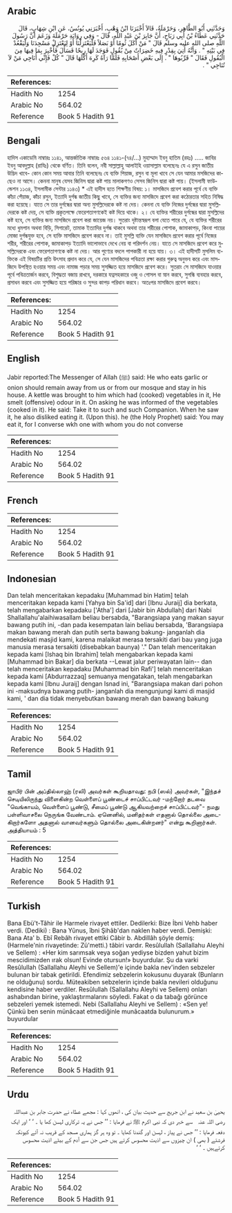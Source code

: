## Arabic


<div dir="rtl" lang="ar" style={{fontSize:'larger',backgroundColor:'#f8f9fa',padding:20}}>
وَحَدَّثَنِي أَبُو الطَّاهِرِ، وَحَرْمَلَةُ، قَالاَ أَخْبَرَنَا ابْنُ وَهْبٍ، أَخْبَرَنِي يُونُسُ، عَنِ ابْنِ شِهَابٍ، قَالَ حَدَّثَنِي عَطَاءُ بْنُ أَبِي رَبَاحٍ، أَنَّ جَابِرَ بْنَ عَبْدِ اللَّهِ، قَالَ - وَفِي رِوَايَةِ حَرْمَلَةَ وَزَعَمَ أَنَّ رَسُولَ اللَّهِ صلى الله عليه وسلم قَالَ ‏"‏ مَنْ أَكَلَ ثُومًا أَوْ بَصَلاً فَلْيَعْتَزِلْنَا أَوْ لِيَعْتَزِلْ مَسْجِدَنَا وَلْيَقْعُدْ فِي بَيْتِهِ ‏"‏ ‏.‏ وَأَنَّهُ أُتِيَ بِقِدْرٍ فِيهِ خَضِرَاتٌ مِنْ بُقُولٍ فَوَجَدَ لَهَا رِيحًا فَسَأَلَ فَأُخْبِرَ بِمَا فِيهَا مِنَ الْبُقُولِ فَقَالَ ‏"‏ قَرِّبُوهَا ‏"‏ ‏.‏ إِلَى بَعْضِ أَصْحَابِهِ فَلَمَّا رَآهُ كَرِهَ أَكْلَهَا قَالَ ‏"‏ كُلْ فَإِنِّي أُنَاجِي مَنْ لاَ تُنَاجِي ‏"‏ ‏.‏
</div>
<div style={{backgroundColor:'#f8f9fa',padding:20, marginBottom: 10}}><table> <thead> <tr> <th>References:</th> <th></th> </tr> </thead> <tbody><tr><td>Hadith No</td><td>1254</td></tr><tr><td>Arabic No</td><td>564.02</td></tr><tr><td>Reference</td><td>Book 5 Hadith 91</td></tr></tbody></table></div>

## Bengali


<div dir="ltr" lang="bn" style={{fontSize:'larger',backgroundColor:'#f8f9fa',padding:20}}>
হাদিস একাডেমি নাম্বারঃ ১১৪১, আন্তর্জাতিক নাম্বারঃ ৫৬৪ ১১৪১-(৭৪/...) মুহাম্মাদ ইবনু হাতিম (রহঃ) ..... জাবির ইবনু আবদুল্লাহ (রাযিঃ) থেকে বর্ণিত। তিনি বলেন, নবী সাল্লাল্লাহু আলাইহি ওয়াসাল্লাম বলেছেনঃ যে এ রসুন জাতীয় উদ্ভিদ খাবে- কোন কোন সময় আবার তিনি বলেছেনঃ যে ব্যক্তি পিয়াজ, রসুন বা মূলা খাবে সে যেন আমার মসজিদের কাছেও না আসে। কেননা মানুষ যেসব জিনিস দ্বারা কষ্ট পায় মালাকগণও সেসব জিনিস দ্বারা কষ্ট পায়। (ইসলামী ফাউন্ডেশন ১১৩৪, ইসলামীক সেন্টার ১১৪৩) * এই হাদীস হতে শিক্ষণীয় বিষয়: ১। মাসজিদে প্রবেশ করার পূর্বে যে ব্যক্তি কাঁচা পেঁয়াজ, কাঁচা রসুন, ইত্যাদি দুর্গন্ধ জাতীয় কিছু খাবে, সে ব্যক্তির জন্য মাসজিদে প্রবেশ করা কঠোরতার সহিত নিষিদ্ধ করা হয়েছে। যাতে সে তার দুর্গন্ধের দ্বারা অন্য মুসল্লিদেরকে কষ্ট না দেয়। কেননা যে ব্যক্তি নিজের দুর্গন্ধের দ্বারা মুসল্লিদেরকে কষ্ট দেয়, সে ব্যক্তি প্রকৃতপক্ষে ফেরেশতাগণকেই কষ্ট দিয়ে থাকে। ২। যে ব্যক্তির শরীরের দুর্গন্ধের দ্বারা মুসল্লিদের কষ্ট হবে, সে ব্যক্তির জন্য মাসজিদে প্রবেশ করা জায়েজ নয়। সুতরাং দৃষ্টান্তস্বরূপ বলা যেতে পারে যে, যে ব্যক্তির শরীরের মধ্যে ধুমপান অথবা বিড়ি, সিগারেট, তামাক ইত্যাদির দুর্গন্ধ থাকবে অথবা তার শরীরের পোশাক, জামাকাপড়, কিংবা পায়ের মোজা দুর্গন্ধযুক্ত হবে, সে ব্যক্তি মাসজিদে প্রবেশ করবে না। তাই মুসল্লি ব্যক্তি যেন মাসজিদে প্রবেশ করার পূর্বে নিজের শরীর, শরীরের পোশাক, জামাকাপড় ইত্যাদি ভালোভাবে দেখে নেয় বা পরিদর্শন নেয়। যাতে সে মাসজিদে প্রবেশ করে মুসল্লিদেরকে এবং ফেরেশতাগণকে কষ্ট না দেয়। আর পুণ্যের বদলে পাপকারী না হয়ে যায়। ৩। এই হাদীসটি মুসলিম ব্যক্তিকে এই বিষয়টির প্রতি উৎসাহ প্রদান করে যে, সে যেন মাসজিদের পবিত্রতা রক্ষা করার গুরুত্ব অনুভব করে এবং মাসজিদে উপস্থিত হওয়ার সময় এবং নামাজ পড়ার সময় সুসজ্জিত হয়ে মাসজিদে প্রবেশ করে। সুতরাং সে মাসজিদে যাওয়ার পূর্বে পবিত্রতার্জন করবে, বিশুদ্ধতা বজায় রাখবে, দরকারে যত্নসহকারে ওজু ও গোসল বা স্নান করবে, সুগন্ধি ব্যবহার করবে, প্রসাধন করবে এবং সুসজ্জিত হয়ে পরিষ্কার ও সুন্দর কাপড় পরিধান করবে। অতঃপর মাসজিদে প্রবেশ করবে।
</div>
<div style={{backgroundColor:'#f8f9fa',padding:20, marginBottom: 10}}><table> <thead> <tr> <th>References:</th> <th></th> </tr> </thead> <tbody><tr><td>Hadith No</td><td>1254</td></tr><tr><td>Arabic No</td><td>564.02</td></tr><tr><td>Reference</td><td>Book 5 Hadith 91</td></tr></tbody></table></div>

## English


<div dir="ltr" lang="en" style={{fontSize:'larger',backgroundColor:'#f8f9fa',padding:20}}>
Jabir reported:The Messenger of Allah (ﷺ) said: He who eats garlic or onion should remain away from us or from our mosque and stay in his house. A kettle was brought to him which had (cooked) vegetables in it, He smelt (offensive) odour in it. On asking he was informed of the vegetables (cooked in it). He said: Take it to such and such Companion. When he saw it, he also disliked eating it. (Upon this). he (the Holy Prophet) said: You may eat it, for I converse wkh one with whom you do not converse
</div>
<div style={{backgroundColor:'#f8f9fa',padding:20, marginBottom: 10}}><table> <thead> <tr> <th>References:</th> <th></th> </tr> </thead> <tbody><tr><td>Hadith No</td><td>1254</td></tr><tr><td>Arabic No</td><td>564.02</td></tr><tr><td>Reference</td><td>Book 5 Hadith 91</td></tr></tbody></table></div>

## French


<div dir="ltr" lang="fr" style={{fontSize:'larger',backgroundColor:'#f8f9fa',padding:20}}>

</div>
<div style={{backgroundColor:'#f8f9fa',padding:20, marginBottom: 10}}><table> <thead> <tr> <th>References:</th> <th></th> </tr> </thead> <tbody><tr><td>Hadith No</td><td>1254</td></tr><tr><td>Arabic No</td><td>564.02</td></tr><tr><td>Reference</td><td>Book 5 Hadith 91</td></tr></tbody></table></div>

## Indonesian


<div dir="ltr" lang="id" style={{fontSize:'larger',backgroundColor:'#f8f9fa',padding:20}}>
Dan telah menceritakan kepadaku [Muhammad bin Hatim] telah menceritakan kepada kami [Yahya bin Sa'id] dari [Ibnu Juraij] dia berkata, telah mengabarkan kepadaku ['Atha'] dari [Jabir bin Abdullah] dari Nabi Shallallahu'alaihiwasallam beliau bersabda, "Barangsiapa yang makan sayur bawang putih ini, -dan pada kesempatan lain beliau bersabda, 'Barangsiapa makan bawang merah dan putih serta bawang bakung- janganlah dia mendekati masjid kami, karena malaikat merasa tersakiti dari bau yang juga manusia merasa tersakiti (disebabkan baunya) '." Dan telah menceritakan kepada kami [Ishaq bin Ibrahim] telah mengabarkan kepada kami [Muhammad bin Bakar] dia berkata --Lewat jalur periwayatan lain-- dan telah menceritakan kepadaku [Muhammad bin Rafi'] telah menceritakan kepada kami [Abdurrazzaq] semuanya mengatakan, telah mengabarkan kepada kami [Ibnu Juraij] dengan Isnad ini, "Barangsiapa makan dari pohon ini -maksudnya bawang putih- janganlah dia mengunjungi kami di masjid kami, ' dan dia tidak menyebutkan bawang merah dan bawang bakung
</div>
<div style={{backgroundColor:'#f8f9fa',padding:20, marginBottom: 10}}><table> <thead> <tr> <th>References:</th> <th></th> </tr> </thead> <tbody><tr><td>Hadith No</td><td>1254</td></tr><tr><td>Arabic No</td><td>564.02</td></tr><tr><td>Reference</td><td>Book 5 Hadith 91</td></tr></tbody></table></div>

## Tamil


<div dir="ltr" lang="ta" style={{fontSize:'larger',backgroundColor:'#f8f9fa',padding:20}}>
ஜாபிர் பின் அப்தில்லாஹ் (ரலி) அவர்கள் கூறியதாவது: நபி (ஸல்) அவர்கள், "இந்தச் செடியிலிருந்து விளைகின்ற வெள்ளைப் பூண்டைச் சாப்பிட்டவர் -மற்றோர் தடவை "வெங்காயம், வெள்ளைப் பூண்டு, சீமைப் பூண்டு ஆகியவற்றைச் சாப்பிட்டவர்"- நமது பள்ளிவாசலை நெருங்க வேண்டாம். ஏனெனில், மனிதர்கள் எதனால் தொல்லை அடைகிறார்களோ அதனால் வானவர்களும் தொல்லை அடைகின்றனர்" என்று கூறினார்கள். அத்தியாயம் : 5
</div>
<div style={{backgroundColor:'#f8f9fa',padding:20, marginBottom: 10}}><table> <thead> <tr> <th>References:</th> <th></th> </tr> </thead> <tbody><tr><td>Hadith No</td><td>1254</td></tr><tr><td>Arabic No</td><td>564.02</td></tr><tr><td>Reference</td><td>Book 5 Hadith 91</td></tr></tbody></table></div>

## Turkish


<div dir="ltr" lang="tr" style={{fontSize:'larger',backgroundColor:'#f8f9fa',padding:20}}>
Bana Ebü't-Tâhir ile Harmele rivayet ettiler. Dedilerki: Bize İbni Vehb haber verdi. (Dediki) : Bana Yûnus, îbni Şihâb'dan naklen haber verdi. Demişki: Bana Ata' b. Ebî Rebâh rivayet ettiki Câbir b. Abdillâh şöyle demiş: (Harmele'nin rivayetinde: Zü'metti.) tâbiri vardır. Resûlullah (Sallallahu Aleyhi ve Sellem) : «Her kim sarımsak veya soğan yediyse bizden yahut bizim mescidimizden ırak olsun! Evinde otursun!» buyurdular. Şu da varki Resûlullah (Sallallahu Aleyhi ve Sellem)'e içinde bakla nev'inden sebzeler bulunan bir tabak getirildi. Efendimiz sebzelerin kokusunu duyarak (Bunların ne olduğunu) sordu. Müteakiben sebzelerin içinde bakla nevileri olduğunu kendisine haber verdiler. Resûlullah (Sallallahu Aleyhi ve Sellem) onları ashabından birine, yaklaştırmalarını söyledi. Fakat o da tabağı görünce sebzeleri yemek istemedi. Nebi (Sallallahu Aleyhi ve Sellem) : «Sen ye! Çünkü ben senin münâcaat etmediğinle munâcaatda bulunurum.» buyurdular
</div>
<div style={{backgroundColor:'#f8f9fa',padding:20, marginBottom: 10}}><table> <thead> <tr> <th>References:</th> <th></th> </tr> </thead> <tbody><tr><td>Hadith No</td><td>1254</td></tr><tr><td>Arabic No</td><td>564.02</td></tr><tr><td>Reference</td><td>Book 5 Hadith 91</td></tr></tbody></table></div>

## Urdu


<div dir="rtl" lang="ur" style={{fontSize:'larger',backgroundColor:'#f8f9fa',padding:20}}>
یحییٰ بن سعید نے ابن جریج سے حدیث بیان کی ، انھوں کہا : مجھے عطاء نے حضرت جابر بن عبداللہ ‌رضی ‌اللہ ‌عنہ ‌ ‌ سے خبر دی کہ نبی اکرم ﷺ نے فرمایا : ’’ جس نے یہ ترکاری لہسن کھا یا ۔ ‘ ‘ اور ایک دفعہ فرمایا : ’’ جس نے پیاز ، لہسن اور گندنا کھایا ۔ تو وہ ہر گز ہماری مسجد کے قریب نہ آئے کیونکہ فرشتے ( بھی ) ان چیزوں سے اذیت محسوس کرتے ہیں جس جن سے آدم کے بیٹے اذیت محسوس کرتےہیں ۔ ‘ ‘
</div>
<div style={{backgroundColor:'#f8f9fa',padding:20, marginBottom: 10}}><table> <thead> <tr> <th>References:</th> <th></th> </tr> </thead> <tbody><tr><td>Hadith No</td><td>1254</td></tr><tr><td>Arabic No</td><td>564.02</td></tr><tr><td>Reference</td><td>Book 5 Hadith 91</td></tr></tbody></table></div>